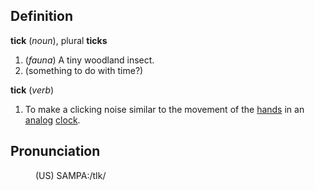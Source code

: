 ==Definition==

'''tick''' (''noun''), plural '''ticks'''
# (''fauna'') A tiny woodland insect.
# (something to do with time?)

'''tick''' (''verb'')
# To make a clicking noise similar to the movement of the [[hand]]s in an [[analog]] [[clock]].

==Pronunciation==
:(US) SAMPA:/tIk/